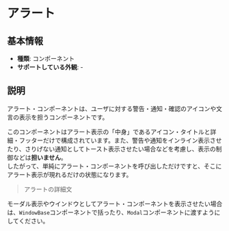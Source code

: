 

<Meta of={Stories} />

# アラート

## 基本情報

- **種類**: コンポーネント
- **サポートしている外観**: -

## 説明

アラート・コンポーネントは、ユーザに対する警告・通知・確認のアイコンや文言の表示を担うコンポーネントです。

このコンポーネントはアラート表示の「中身」であるアイコン・タイトルと詳細・フッターだけで構成されています。また、警告や通知をインライン表示させたり、さりげない通知としてトースト表示させたい場合などを考慮し、表示の制御などは**担いません**。<br />
したがって、単純にアラート・コンポーネントを呼び出しただけですと、そこにアラート表示が現れるだけの状態になります。

> <Alert title="アラートのタイトル">アラートの詳細文</Alert>

モーダル表示やウインドウとしてアラート・コンポーネントを表示させたい場合は、`WindowBase`コンポーネントで括ったり、`Modal`コンポーネントに渡すようにしてください。

<Canvas of={Stories.Story} />